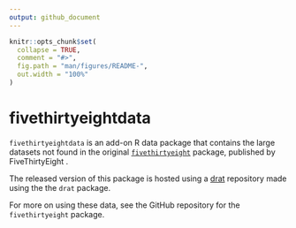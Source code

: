 ```yaml
---
output: github_document
---
```


<!-- README.md is generated from README.Rmd. Please edit that file -->

```r
knitr::opts_chunk$set(
  collapse = TRUE,
  comment = "#>",
  fig.path = "man/figures/README-",
  out.width = "100%"
)
```

# fivethirtyeightdata

`fivethirtyeightdata` is an add-on R data package that contains the large datasets not found in the original [`fivethirtyeight`](https://github.com/rudeboybert/fivethirtyeight) package, published by FiveThirtyEight \url{https://github.com/fivethirtyeight/data}.

The released version of this package is hosted using a [drat](https://github.com/fivethirtyeightdata/drat) repository made using the the `drat` package.

For more on using these data, see the GitHub repository for the `fivethirtyeight` package.

